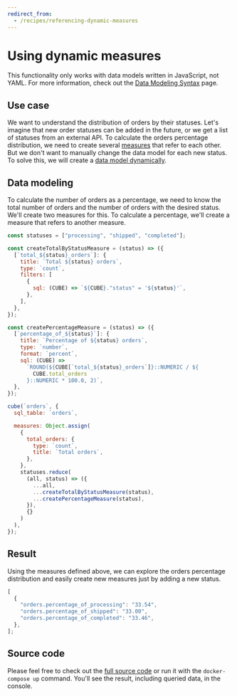 ```yaml
---
redirect_from:
  - /recipes/referencing-dynamic-measures
---
```


# Using dynamic measures

<InfoBox>

This functionality only works with data models written in JavaScript, not YAML.
For more information, check out the [Data Modeling Syntax][ref-modeling-syntax]
page.

</InfoBox>

## Use case

We want to understand the distribution of orders by their statuses. Let's
imagine that new order statuses can be added in the future, or we get a list of
statuses from an external API. To calculate the orders percentage distribution,
we need to create several
[measures](/product/data-modeling/concepts#measures) that refer to
each other. But we don't want to manually change the data model for each new
status. To solve this, we will create a [data model
dynamically](/product/data-modeling/dynamic).

## Data modeling

To calculate the number of orders as a percentage, we need to know the total
number of orders and the number of orders with the desired status. We'll create
two measures for this. To calculate a percentage, we'll create a measure that
refers to another measure.

```javascript
const statuses = ["processing", "shipped", "completed"];

const createTotalByStatusMeasure = (status) => ({
  [`total_${status}_orders`]: {
    title: `Total ${status} orders`,
    type: `count`,
    filters: [
      {
        sql: (CUBE) => `${CUBE}."status" = '${status}'`,
      },
    ],
  },
});

const createPercentageMeasure = (status) => ({
  [`percentage_of_${status}`]: {
    title: `Percentage of ${status} orders`,
    type: `number`,
    format: `percent`,
    sql: (CUBE) =>
      `ROUND(${CUBE[`total_${status}_orders`]}::NUMERIC / ${
        CUBE.total_orders
      }::NUMERIC * 100.0, 2)`,
  },
});

cube(`orders`, {
  sql_table: `orders`,

  measures: Object.assign(
    {
      total_orders: {
        type: `count`,
        title: `Total orders`,
      },
    },
    statuses.reduce(
      (all, status) => ({
        ...all,
        ...createTotalByStatusMeasure(status),
        ...createPercentageMeasure(status),
      }),
      {}
    )
  ),
});
```

## Result

Using the measures defined above, we can explore the orders percentage
distribution and easily create new measures just by adding a new status.

```javascript
[
  {
    "orders.percentage_of_processing": "33.54",
    "orders.percentage_of_shipped": "33.00",
    "orders.percentage_of_completed": "33.46",
  },
];
```

## Source code

Please feel free to check out the
[full source code](https://github.com/cube-js/cube/tree/master/examples/recipes/referencing-dynamic-measures)
or run it with the `docker-compose up` command. You'll see the result, including
queried data, in the console.

[ref-modeling-syntax]: /product/data-modeling/syntax
